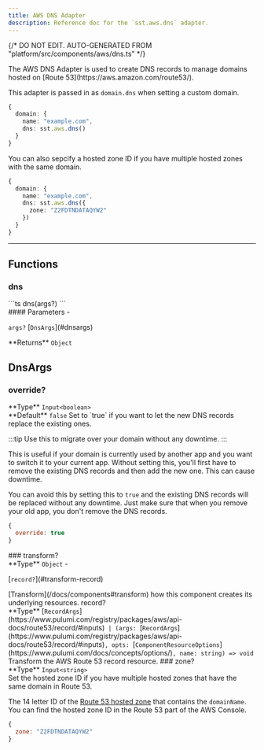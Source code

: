 ```yaml
---
title: AWS DNS Adapter
description: Reference doc for the `sst.aws.dns` adapter.
---
```


{/* DO NOT EDIT. AUTO-GENERATED FROM "platform/src/components/aws/dns.ts" */}


<div class="tsdoc">

<Section type="about">
The AWS DNS Adapter is used to create DNS records to manage domains hosted on
[Route 53](https://aws.amazon.com/route53/).

This adapter is passed in as `domain.dns` when setting a custom domain.

```ts
{
  domain: {
    name: "example.com",
    dns: sst.aws.dns()
  }
}
```

You can also sepcify a hosted zone ID if you have multiple hosted zones with the same domain.

```ts
{
  domain: {
    name: "example.com",
    dns: sst.aws.dns({
      zone: "Z2FDTNDATAQYW2"
    })
  }
}
```
</Section>

---

## Functions

### dns
<Segment>
<Section type="signature">
```ts
dns(args?)
```
</Section>

<Section type="parameters">
#### Parameters
- <p><code class="key">args?</code> [<code class="type">DnsArgs</code>](#dnsargs)</p>
</Section>

<InlineSection>
**Returns** <code class="primitive">Object</code>
</InlineSection>

</Segment>

## DnsArgs
### override?
<Segment>
<Section type="parameters">
<InlineSection>
**Type** <code class="primitive">Input</code><code class="symbol">&lt;</code><code class="primitive">boolean</code><code class="symbol">&gt;</code>
</InlineSection>
</Section>

<InlineSection>
**Default** <code class="primitive">false</code>
</InlineSection>
Set to `true` if you want to let the new DNS records replace the existing ones.

:::tip
Use this to migrate over your domain without any downtime.
:::

This is useful if your domain is currently used by another app and you want to switch it
to your current app. Without setting this, you'll first have to remove the existing DNS
records and then add the new one. This can cause downtime.

You can avoid this by setting this to `true` and the existing DNS records will be replaced
without any downtime. Just make sure that when you remove your old app, you don't remove
the DNS records.

```js
{
  override: true
}
```
</Segment>
### transform?
<Segment>
<Section type="parameters">
<InlineSection>
**Type** <code class="primitive">Object</code>
</InlineSection>
- <p>[<code class="key">record?</code>](#transform-record)</p>
</Section>
[Transform](/docs/components#transform) how this component creates its underlying
resources.

</Segment>
<NestedTitle id="transform-record" Tag="h4" parent="transform.">record?</NestedTitle>
<Segment>
<Section type="parameters">
<InlineSection>
**Type** [<code class="type">RecordArgs</code>](https://www.pulumi.com/registry/packages/aws/api-docs/route53/record/#inputs)<code class="symbol"> | </code><code class="symbol">(</code><code class="primitive">args</code><code class="symbol">: </code>[<code class="type">RecordArgs</code>](https://www.pulumi.com/registry/packages/aws/api-docs/route53/record/#inputs)<code class="symbol">, </code><code class="primitive">opts</code><code class="symbol">: </code>[<code class="type">ComponentResourceOptions</code>](https://www.pulumi.com/docs/concepts/options/)<code class="symbol">, </code><code class="primitive">name</code><code class="symbol">: </code><code class="primitive">string</code><code class="symbol">)</code><code class="symbol"> => </code><code class="primitive">void</code>
</InlineSection>
</Section>
Transform the AWS Route 53 record resource.

</Segment>
### zone?
<Segment>
<Section type="parameters">
<InlineSection>
**Type** <code class="primitive">Input</code><code class="symbol">&lt;</code><code class="primitive">string</code><code class="symbol">&gt;</code>
</InlineSection>
</Section>
Set the hosted zone ID if you have multiple hosted zones that have the same
domain in Route 53.

The 14 letter ID of the [Route 53 hosted zone](https://docs.aws.amazon.com/Route53/latest/DeveloperGuide/hosted-zones-working-with.html) that contains the `domainName`. You can find the hosted zone ID in the Route 53 part of the AWS Console.

```js
{
  zone: "Z2FDTNDATAQYW2"
}
```
</Segment>
</div>